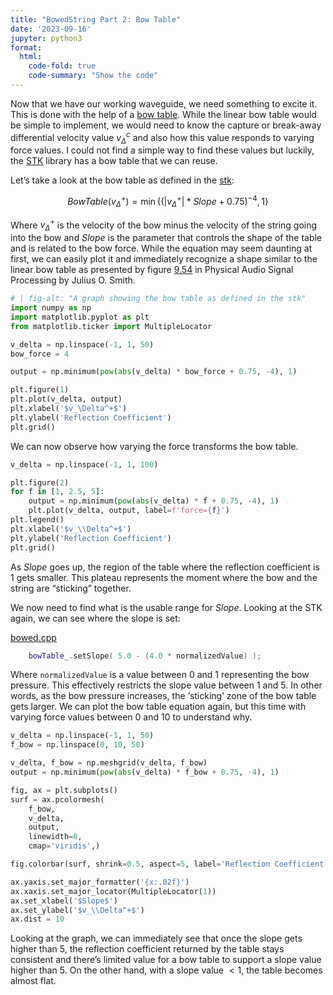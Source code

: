 ```yaml
---
title: "BowedString Part 2: Bow Table"
date: '2023-09-16'
jupyter: python3
format:
  html:
    code-fold: true
    code-summary: "Show the code"
---
```


Now that we have our working waveguide, we need something to excite it. This is done with the help of
a [bow table](https://ccrma.stanford.edu/~jos/BowedStrings/Simplified_Piecewise_Linear_Bow.html). While the linear bow table would be simple to implement, we would need to know the capture or break-away differential velocity value $v_\Delta^c$ and also how this value responds to varying force values. I could not find a simple way to find these values but luckily, the [STK](https://github.com/thestk/stk) library has a bow table that we can reuse.

Let's take a look at the bow table as defined in the [stk](https://github.com/thestk/stk/blob/d0345712db51a01d8d6ca44980c56798a54b0fc3/include/BowTable.h#L84):

$$ BowTable(v_\Delta^+) = \min \left \{(|v_\Delta^+|*Slope + 0.75)^{-4}, 1 \right \} $$

Where $v_\Delta^+$ is the velocity of the bow minus the velocity of the string going into the bow and $Slope$ is the parameter that controls the shape of the table and is related to the bow force. While the equation may seem daunting at first, we can easily plot it and immediately recognize a shape similar to the linear bow table as presented by figure [9.54](https://ccrma.stanford.edu/~jos/pasp/Bow_String_Scattering_Junction.html) in Physical Audio Signal Processing by Julius O. Smith.

```python
# | fig-alt: "A graph showing the bow table as defined in the stk"
import numpy as np
import matplotlib.pyplot as plt
from matplotlib.ticker import MultipleLocator

v_delta = np.linspace(-1, 1, 50)
bow_force = 4

output = np.minimum(pow(abs(v_delta) * bow_force + 0.75, -4), 1)

plt.figure(1)
plt.plot(v_delta, output)
plt.xlabel('$v_\Delta^+$')
plt.ylabel('Reflection Coefficient')
plt.grid()

```

We can now observe how varying the force transforms the bow table.

```python

v_delta = np.linspace(-1, 1, 100)

plt.figure(2)
for f in [1, 2.5, 5]:
    output = np.minimum(pow(abs(v_delta) * f + 0.75, -4), 1)
    plt.plot(v_delta, output, label=f'force={f}')
plt.legend()
plt.xlabel('$v_\\Delta^+$')
plt.ylabel('Reflection Coefficient')
plt.grid()
```

As $Slope$ goes up, the region of the table where the reflection coefficient is 1 gets smaller. This plateau represents the moment where the bow and the string are "sticking" together.

We now need to find what is the usable range for $Slope$. Looking at the STK again, we can see where the slope is set:

[bowed.cpp](https://github.com/thestk/stk/blob/d0345712db51a01d8d6ca44980c56798a54b0fc3/src/Bowed.cpp#L155)
```c++
    bowTable_.setSlope( 5.0 - (4.0 * normalizedValue) );
```

Where `normalizedValue` is a value between 0 and 1 representing the bow pressure. This effectively restricts the slope value between 1 and 5. In other words, as the bow pressure increases, the 'sticking' zone of the bow table gets larger. We can plot the bow table equation again, but this time with varying force values between 0 and 10 to understand why.

```python

v_delta = np.linspace(-1, 1, 50)
f_bow = np.linspace(0, 10, 50)

v_delta, f_bow = np.meshgrid(v_delta, f_bow)
output = np.minimum(pow(abs(v_delta) * f_bow + 0.75, -4), 1)

fig, ax = plt.subplots()
surf = ax.pcolormesh(
    f_bow,
    v_delta,
    output,
    linewidth=0,
    cmap='viridis',)

fig.colorbar(surf, shrink=0.5, aspect=5, label='Reflection Coefficient')

ax.yaxis.set_major_formatter('{x:.02f}')
ax.xaxis.set_major_locator(MultipleLocator(1))
ax.set_xlabel('$Slope$')
ax.set_ylabel('$v_\\Delta^+$')
ax.dist = 10
```

Looking at the graph, we can immediately see that once the slope gets higher than 5, the reflection coefficient returned by the table stays consistent and there's limited value for a bow table to support a slope value higher than 5. On the other hand, with a slope value $<1$, the table becomes almost flat.
